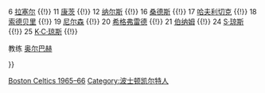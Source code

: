 {{Navbox
|name = 波士顿凯尔特人1965–66赛季NBA总冠军
|tracking = <includeonly>no</includeonly>
|titlestyle = {{NBA color cell|Boston Celtics|border=2}}
|belowstyle = {{NBA color cell2|Boston Celtics}}
|title = [[波士頓塞爾提克|<span style="color:White;">波士頓塞爾提克</span>]] 1965–66赛季NBA总冠军
|list1 = <div>
5 [[约翰·汤普森 (篮球运动员)|汤普森]] {{!}}
6 [[比尔·拉塞尔|拉塞尔]] {{!}}
11 [[梅尔·康茨|康茨]] {{!}}
12 [[威利·纳尔斯|纳尔斯]] {{!}}
16 [[萨奇·桑德斯|桑德斯]] {{!}}
17 [[约翰·哈夫利切克|哈夫利切克]] {{!}}
18 [[伍迪·索德贝里|索德贝里]] {{!}}
19 [[唐·尼尔森|尼尔森]] {{!}}
20 [[拉里·希格弗雷德|希格弗雷德]] {{!}}
21 [[罗恩·伯纳姆|伯纳姆]] {{!}}
24 [[萨姆·琼斯 (篮球运动员)|S·琼斯]] {{!}}
25 [[K·C·琼斯]] {{!}}

教练 [[阿诺德·奥尔巴赫|奥尔巴赫]]
</div>
}}<noinclude>
[[Category:NBA总冠军导航模板|Boston Celtics 1965–66]]
[[Category:波士顿凯尔特人]]
</noinclude>